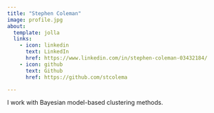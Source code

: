 ```yaml
---
title: "Stephen Coleman"
image: profile.jpg
about:
  template: jolla
  links:
    - icon: linkedin
      text: LinkedIn
      href: https://www.linkedin.com/in/stephen-coleman-03432184/
    - icon: github
      text: Github
      href: https://github.com/stcolema

---
```


I work with Bayesian model-based clustering methods.
